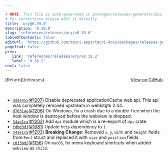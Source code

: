 ```yaml
---

# NOTE: This file is auto-generated in packages/releases-generator/build.ts
# For corrections please edit it directly
title: 'wry@0.39.0'
description: '0.39.0'
slug: 'references/releases/wry/v0.39.0'
tableOfContents: false
editUrl: 'https://github.com/tauri-apps/tauri-docs/packages/releases-generator/build.ts'
pagefind: false
prev:
   link: 'references/releases/wry/v0.38.2'
   label: '0.38.2'
next: false
---
```


			

<ReleaseSidebar slug="references/releases/wry"  packageName="wry" />

<div style="margin-bottom:3rem; display: flex; justify-content: space-between; align-items: center"><span>[Return](/releases)</span><span><a href="https://github.com/tauri-apps/wry/releases/tag/wry-v0.39.0">View on GitHub</a></span></div>

- [`ddda455`](https://github.com/tauri-apps/wry/commit/ddda4556b36a41b1c6f3f4d200eb16612d5f3f12)([#1207](https://github.com/tauri-apps/wry/pull/1207)) Disable deprecated applicationCache web api. This api was completely removed upstream in webkitgtk 2.44.
- [`d7031ae`](https://github.com/tauri-apps/wry/commit/d7031aed8eebc6324e4b3db46ee53120ce24930b)([#1206](https://github.com/tauri-apps/wry/pull/1206)) On Windows, fix a crash due to a double-free when the host window is destroyed before the webview is dropped.
- [`34ae1ca`](https://github.com/tauri-apps/wry/commit/34ae1ca3af75c471f77b90fd342bbcc79ac7189a)([#1202](https://github.com/tauri-apps/wry/pull/1202)) Add `dpi` module which is a re-export of `dpi` crate.
- [`fdbd3d3`](https://github.com/tauri-apps/wry/commit/fdbd3d3c614acd42dddb49583d16de6b3f02e62d)([#1081](https://github.com/tauri-apps/wry/pull/1081)) Update `http` dependency to `1`
- [`34ae1ca`](https://github.com/tauri-apps/wry/commit/34ae1ca3af75c471f77b90fd342bbcc79ac7189a)([#1202](https://github.com/tauri-apps/wry/pull/1202)) **Breaking Change**: Removed `x`, `y`, `with` and `height` fields from `Rect` struct and replaced it with `size` and `position` fields.
- [`c033bd2`](https://github.com/tauri-apps/wry/commit/c033bd27f23953537520d17493c7b77ea146e7d5)([#1156](https://github.com/tauri-apps/wry/pull/1156)) On `macOS`, fix menu keyboard shortcuts when added `webview` as `child`.

